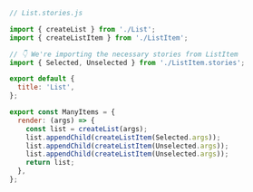 ```js
// List.stories.js

import { createList } from './List';
import { createListItem } from './ListItem';

// 👇 We're importing the necessary stories from ListItem
import { Selected, Unselected } from './ListItem.stories';

export default {
  title: 'List',
};

export const ManyItems = {
  render: (args) => {
    const list = createList(args);
    list.appendChild(createListItem(Selected.args));
    list.appendChild(createListItem(Unselected.args));
    list.appendChild(createListItem(Unselected.args));
    return list;
  },
};
```
